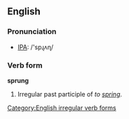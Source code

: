 {{see|Sprung}}

==English==

===Pronunciation===
*[[w:IPA|IPA]]: /'spɻʌɳ/

===Verb form===
'''sprung'''
#Irregular past participle of ''to [[spring]]''.

[[Category:English irregular verb forms]]